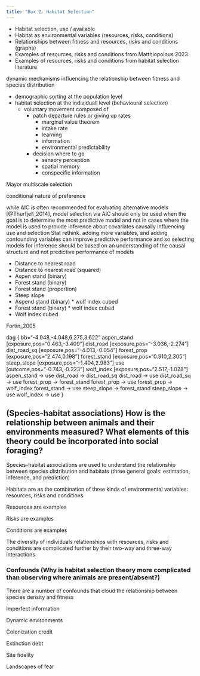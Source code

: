 ```yaml
---
title: "Box 2: Habitat Selection"
---
```



- Habitat selection, use /  available
- Habitat as environmental variables (resources, risks, conditions)
- Relationships between fitness and resources, risks and conditions (graphs)
- Examples of resources, risks and conditions from Matthiopolous 2023
- Examples of resources, risks and conditions from habitat selection literature


dynamic mechanisms influencing the relationship between fitness and species distribution

- demographic sorting at the population level
- habitat selection at the individuall level (behavioural selection)
    - voluntary movement composed of 
        - patch departure rules or giving up rates
            - marginal value theorem
            - intake rate
            - learning
            - information
            - environmental predictability
        - decision where to go
            - sensory perception
            - spatial memory
            - conspecific information

   

Mayor multiscale selection


conditional nature of preference


while AIC is often recommended for evaluating alternative models [@Thurfjell_2014], model selection via AIC should only be used when the goal is to determine the most predictive model and not in cases where the model is used to provide inference about covariates causally influencing use and selection Stat rethink. adding more variables, and adding confounding variables can improve predictive performance and so selecting models for inference should be based on an understanding of the causal structure and not predictive performance of models

- Distance to nearest road
- Distance to nearest road (squared)
- Aspen stand (binary)
- Forest stand (binary)
- Forest stand (proportion)
- Steep slope
- Aspend stand (binary) * wolf index cubed
- Forest stand (binary) * wolf index cubed
- Wolf index cubed

Fortin_2005

dag {
bb="-4.948,-4.048,6.275,3.622"
aspen_stand [exposure,pos="0.463,-3.409"]
dist_road [exposure,pos="-3.036,-2.274"]
dist_road_sq [exposure,pos="-4.013,-0.054"]
forest_prop [exposure,pos="2.474,0.198"]
forest_stand [exposure,pos="0.910,2.305"]
steep_slope [exposure,pos="-1.404,2.983"]
use [outcome,pos="-0.743,-0.223"]
wolf_index [exposure,pos="2.517,-1.028"]
aspen_stand -> use
dist_road -> dist_road_sq
dist_road -> use
dist_road_sq -> use
forest_prop -> forest_stand
forest_prop -> use
forest_prop -> wolf_index
forest_stand -> use
steep_slope -> forest_stand
steep_slope -> use
wolf_index -> use
}



## (Species-habitat associations) How is the relationship between animals and their environments measured? What elements of this theory could be incorporated into social foraging?

<!-- Point to Box Habitat Selection --> 

Species-habitat associations are used to understand the relationship between
species distribution and habitats (three general goals: estimation, inference, 
and prediction)

Habitats are as the combination of three kinds of environmental variables:
resources, risks and conditions

Resources are examples

Risks are examples

Conditions are examples
<!-- how does an animal select for conditions? -->

The diversity of individuals relationships with resources, risks and conditions 
are complicated further by their two-way and three-way interactions  


>

### Confounds (Why is habitat selection theory more complicated than observing where animals are present/absent?)

There are a number of confounds that cloud the relationship between
species density and fitness

Imperfect information 

Dynamic environments

Colonization credit 

Extinction debt

Site fidelity

Landscapes of fear